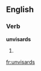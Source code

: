 ==English==

===Verb===
'''unvisards'''

# {{third-person singular of|[[unvisard]]}}

[[fr:unvisards]]